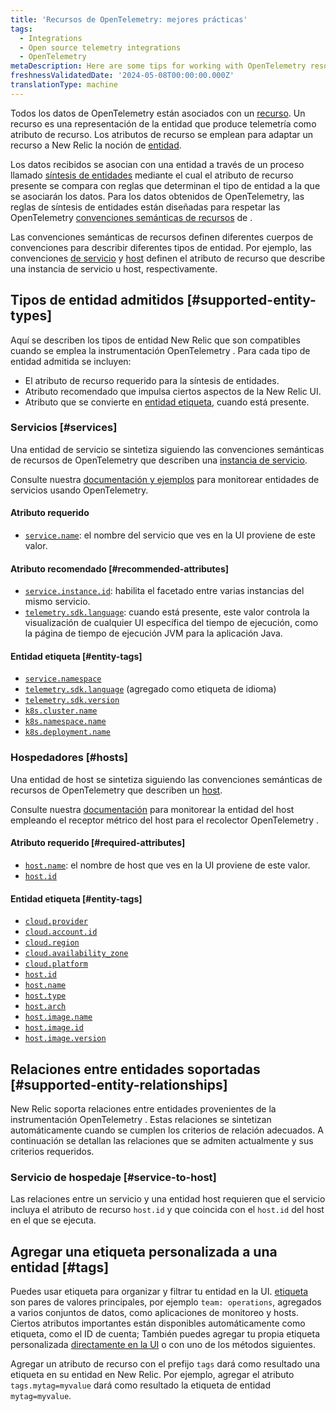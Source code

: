 ```yaml
---
title: 'Recursos de OpenTelemetry: mejores prácticas'
tags:
  - Integrations
  - Open source telemetry integrations
  - OpenTelemetry
metaDescription: Here are some tips for working with OpenTelemetry resources and New Relic.
freshnessValidatedDate: '2024-05-08T00:00:00.000Z'
translationType: machine
---
```


Todos los datos de OpenTelemetry están asociados con un [recurso](https://opentelemetry.io/docs/concepts/resources). Un recurso es una representación de la entidad que produce telemetría como atributo de recurso. Los atributos de recurso se emplean para adaptar un recurso a New Relic la noción de [entidad](/docs/new-relic-solutions/new-relic-one/core-concepts/what-entity-new-relic).

Los datos recibidos se asocian con una entidad a través de un proceso llamado [síntesis de entidades](/docs/entities/synthesis/) mediante el cual el atributo de recurso presente se compara con reglas que determinan el tipo de entidad a la que se asociarán los datos. Para los datos obtenidos de OpenTelemetry, las reglas de síntesis de entidades están diseñadas para respetar las OpenTelemetry [convenciones semánticas de recursos](https://opentelemetry.io/docs/specs/semconv/resource) de .

Las convenciones semánticas de recursos definen diferentes cuerpos de convenciones para describir diferentes tipos de entidad. Por ejemplo, las convenciones [de servicio](https://opentelemetry.io/docs/specs/semconv/resource/#service) y [host](https://opentelemetry.io/docs/specs/semconv/resource/host/) definen el atributo de recurso que describe una instancia de servicio u host, respectivamente.

## Tipos de entidad admitidos [#supported-entity-types]

Aquí se describen los tipos de entidad New Relic que son compatibles cuando se emplea la instrumentación OpenTelemetry . Para cada tipo de entidad admitida se incluyen:

* El atributo de recurso requerido para la síntesis de entidades.
* Atributo recomendado que impulsa ciertos aspectos de la New Relic UI.
* Atributo que se convierte en [entidad etiqueta](/docs/new-relic-solutions/new-relic-one/core-concepts/use-tags-help-organize-find-your-data/), cuando está presente.

### Servicios [#services]

Una entidad de servicio se sintetiza siguiendo las convenciones semánticas de recursos de OpenTelemetry que describen una [instancia de servicio](https://opentelemetry.io/docs/specs/semconv/resource/#service).

Consulte nuestra [documentación y ejemplos](/docs/more-integrations/open-source-telemetry-integrations/opentelemetry/get-started/opentelemetry-set-up-your-app) para monitorear entidades de servicios usando OpenTelemetry.

#### Atributo requerido

* [`service.name`](https://opentelemetry.io/docs/specs/semconv/attributes-registry/service): el nombre del servicio que ves en la UI proviene de este valor.

#### Atributo recomendado [#recommended-attributes]

* [`service.instance.id`](https://opentelemetry.io/docs/specs/semconv/attributes-registry/service): habilita el facetado entre varias instancias del mismo servicio.
* [`telemetry.sdk.language`](https://opentelemetry.io/docs/specs/semconv/attributes-registry/telemetry): cuando está presente, este valor controla la visualización de cualquier UI específica del tiempo de ejecución, como la página de tiempo de ejecución JVM para la aplicación Java.

#### Entidad etiqueta [#entity-tags]

* [`service.namespace`](https://opentelemetry.io/docs/specs/semconv/attributes-registry/service)
* [`telemetry.sdk.language`](https://opentelemetry.io/docs/specs/semconv/attributes-registry/telemetry) (agregado como etiqueta de idioma)
* [`telemetry.sdk.version`](https://opentelemetry.io/docs/specs/semconv/attributes-registry/telemetry)
* [`k8s.cluster.name`](https://opentelemetry.io/docs/specs/semconv/attributes-registry/k8s)
* [`k8s.namespace.name`](https://opentelemetry.io/docs/specs/semconv/attributes-registry/k8s)
* [`k8s.deployment.name`](https://opentelemetry.io/docs/specs/semconv/attributes-registry/k8s)

### Hospedadores [#hosts]

Una entidad de host se sintetiza siguiendo las convenciones semánticas de recursos de OpenTelemetry que describen un [host](https://opentelemetry.io/docs/specs/semconv/resource/host).

Consulte nuestra [documentación](/docs/more-integrations/open-source-telemetry-integrations/opentelemetry/collector/opentelemetry-collector-infra-hosts) para monitorear la entidad del host empleando el receptor métrico del host para el recolector OpenTelemetry .

#### Atributo requerido [#required-attributes]

* [`host.name`](https://opentelemetry.io/docs/specs/semconv/attributes-registry/host): el nombre de host que ves en la UI proviene de este valor.
* [`host.id`](https://opentelemetry.io/docs/specs/semconv/attributes-registry/host)

#### Entidad etiqueta [#entity-tags]

* [`cloud.provider`](https://opentelemetry.io/docs/specs/semconv/attributes-registry/cloud)
* [`cloud.account.id`](https://opentelemetry.io/docs/specs/semconv/attributes-registry/cloud)
* [`cloud.region`](https://opentelemetry.io/docs/specs/semconv/attributes-registry/cloud)
* [`cloud.availability_zone`](https://opentelemetry.io/docs/specs/semconv/attributes-registry/cloud)
* [`cloud.platform`](https://opentelemetry.io/docs/specs/semconv/attributes-registry/cloud)
* [`host.id`](https://opentelemetry.io/docs/specs/semconv/attributes-registry/host)
* [`host.name`](https://opentelemetry.io/docs/specs/semconv/attributes-registry/host)
* [`host.type`](https://opentelemetry.io/docs/specs/semconv/attributes-registry/host)
* [`host.arch`](https://opentelemetry.io/docs/specs/semconv/attributes-registry/host)
* [`host.image.name`](https://opentelemetry.io/docs/specs/semconv/attributes-registry/host)
* [`host.image.id`](https://opentelemetry.io/docs/specs/semconv/attributes-registry/host)
* [`host.image.version`](https://opentelemetry.io/docs/specs/semconv/attributes-registry/host)

## Relaciones entre entidades soportadas [#supported-entity-relationships]

New Relic soporta relaciones entre entidades provenientes de la instrumentación OpenTelemetry . Estas relaciones se sintetizan automáticamente cuando se cumplen los criterios de relación adecuados. A continuación se detallan las relaciones que se admiten actualmente y sus criterios requeridos.

### Servicio de hospedaje [#service-to-host]

Las relaciones entre un servicio y una entidad host requieren que el servicio incluya el atributo de recurso `host.id` y que coincida con el `host.id` del host en el que se ejecuta.

## Agregar una etiqueta personalizada a una entidad [#tags]

Puedes usar etiqueta para organizar y filtrar tu entidad en la UI. [etiqueta](/docs/new-relic-solutions/new-relic-one/core-concepts/use-tags-help-organize-find-your-data/) son pares de valores principales, por ejemplo `team: operations`, agregados a varios conjuntos de datos, como aplicaciones de monitoreo y hosts. Ciertos atributos importantes están disponibles automáticamente como etiqueta, como el ID de cuenta; También puedes agregar tu propia etiqueta personalizada [directamente en la UI](/docs/new-relic-solutions/new-relic-one/core-concepts/use-tags-help-organize-find-your-data/#add-tags) o con uno de los métodos siguientes.

Agregar un atributo de recurso con el prefijo `tags` dará como resultado una etiqueta en su entidad en New Relic. Por ejemplo, agregar el atributo `tags.mytag=myvalue` dará como resultado la etiqueta de entidad `mytag=myvalue`.